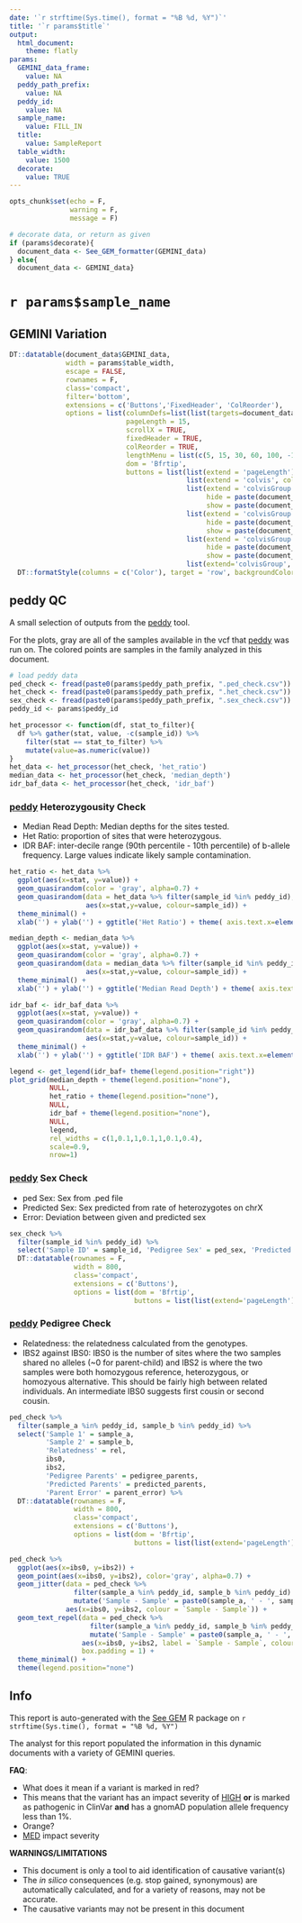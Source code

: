 ```yaml
---
date: '`r strftime(Sys.time(), format = "%B %d, %Y")`'
title: '`r params$title`'
output: 
  html_document:
    theme: flatly
params:
  GEMINI_data_frame:
    value: NA
  peddy_path_prefix:
    value: NA
  peddy_id:
    value: NA
  sample_name:
    value: FILL_IN
  title:
    value: SampleReport
  table_width:
    value: 1500
  decorate:
    value: TRUE
---
```


```r
opts_chunk$set(echo = F,
               warning = F,
               message = F)
```

<style type="text/css">
.main-container {
max-width: `r params$table_width`px; !important;
margin-left: auto;
margin-right: auto;
}
</style>

```r
# decorate data, or return as given
if (params$decorate){
  document_data <- See_GEM_formatter(GEMINI_data)
} else{
  document_data <- GEMINI_data}
```

# `r params$sample_name` {.tabset}

## GEMINI Variation
```r
DT::datatable(document_data$GEMINI_data, 
              width = params$table_width, 
              escape = FALSE,
              rownames = F, 
              class='compact', 
              filter='bottom',
              extensions = c('Buttons','FixedHeader', 'ColReorder'),
              options = list(columnDefs=list(list(targets=document_data$neg_core_index-1, visible = FALSE)),
                             pageLength = 15,
                             scrollX = TRUE,
                             fixedHeader = TRUE,
                             colReorder = TRUE,
                             lengthMenu = list(c(5, 15, 30, 60, 100, -1), list('5', '15', '30', '60', '100', 'All')),
                             dom = 'Bfrtip',
                             buttons = list(list(extend = 'pageLength'),
                                            list(extend = 'colvis', collectionLayout='four-column'),
                                            list(extend = 'colvisGroup', text='Core Fields', 
                                                 hide = paste(document_data$neg_core_index-1, collapse = ','), 
                                                 show = paste(document_data$core_index-1, collapse = ',')),
                                            list(extend = 'colvisGroup', text='Family Genotypes', 
                                                 hide = paste(document_data$neg_genotypes-1, collapse = ','), 
                                                 show = paste(document_data$genotypes-1, collapse = ',')),
                                            list(extend = 'colvisGroup', text='In Silico Fields', 
                                                 hide = paste(document_data$neg_in_silico_index-1, collapse = ','), 
                                                 show = paste(document_data$in_silico_index-1, collapse = ',')),
                                            list(extend='colvisGroup', text='Show All', show = ':hidden' )))) %>% 
  DT::formatStyle(columns = c('Color'), target = 'row', backgroundColor = DT::styleEqual(c(0, 1, 2), c('#ffffff', '#fff0dd', '#ffdddd'))) 


```

## peddy QC

A small selection of outputs from the [peddy](http://peddy.readthedocs.io) tool. 

For the plots, gray are all of the samples available in the vcf that [peddy](http://peddy.readthedocs.io)
was run on. The colored points are samples in the family analyzed in this document. 

```r
# load peddy data
ped_check <- fread(paste0(params$peddy_path_prefix, ".ped_check.csv"))
het_check <- fread(paste0(params$peddy_path_prefix, ".het_check.csv"))
sex_check <- fread(paste0(params$peddy_path_prefix, ".sex_check.csv"))
peddy_id <- params$peddy_id

het_processor <- function(df, stat_to_filter){
  df %>% gather(stat, value, -c(sample_id)) %>% 
    filter(stat == stat_to_filter) %>% 
    mutate(value=as.numeric(value))
}
het_data <- het_processor(het_check, 'het_ratio')
median_data <- het_processor(het_check, 'median_depth')
idr_baf_data <- het_processor(het_check, 'idr_baf')
```

### [peddy](http://peddy.readthedocs.io) Heterozygousity Check

- Median Read Depth: Median depths for the sites tested.
- Het Ratio: proportion of sites that were heterozygous.
- IDR BAF: inter-decile range (90th percentile - 10th percentile) of b-allele frequency. Large values indicate likely sample contamination.

```r
het_ratio <- het_data %>% 
  ggplot(aes(x=stat, y=value)) + 
  geom_quasirandom(color = 'gray', alpha=0.7) + 
  geom_quasirandom(data = het_data %>% filter(sample_id %in% peddy_id), 
                   aes(x=stat,y=value, colour=sample_id)) +
  theme_minimal() + 
  xlab('') + ylab('') + ggtitle('Het Ratio') + theme( axis.text.x=element_blank(), axis.ticks.x=element_blank())

median_depth <- median_data %>% 
  ggplot(aes(x=stat, y=value)) +
  geom_quasirandom(color = 'gray', alpha=0.7) + 
  geom_quasirandom(data = median_data %>% filter(sample_id %in% peddy_id), 
                   aes(x=stat,y=value, colour=sample_id)) +
  theme_minimal() +
  xlab('') + ylab('') + ggtitle('Median Read Depth') + theme( axis.text.x=element_blank(), axis.ticks.x=element_blank())

idr_baf <- idr_baf_data %>% 
  ggplot(aes(x=stat, y=value)) + 
  geom_quasirandom(color = 'gray', alpha=0.7) + 
  geom_quasirandom(data = idr_baf_data %>% filter(sample_id %in% peddy_id), 
                   aes(x=stat,y=value, colour=sample_id)) +
  theme_minimal() + 
  xlab('') + ylab('') + ggtitle('IDR BAF') + theme( axis.text.x=element_blank(), axis.ticks.x=element_blank())

legend <- get_legend(idr_baf+ theme(legend.position="right"))
plot_grid(median_depth + theme(legend.position="none"),
          NULL,
          het_ratio + theme(legend.position="none"), 
          NULL,
          idr_baf + theme(legend.position="none"), 
          NULL,
          legend,
          rel_widths = c(1,0.1,1,0.1,1,0.1,0.4),
          scale=0.9,
          nrow=1) 
```

### [peddy](http://peddy.readthedocs.io) Sex Check

- ped Sex: Sex from .ped file
- Predicted Sex: Sex predicted from rate of heterozygotes on chrX
- Error: Deviation between given and predicted sex

```r
sex_check %>% 
  filter(sample_id %in% peddy_id) %>% 
  select('Sample ID' = sample_id, 'Pedigree Sex' = ped_sex, 'Predicted Sex' = predicted_sex, 'Error' = error) %>% 
  DT::datatable(rownames = F, 
                width = 800,
                class='compact',  
                extensions = c('Buttons'),
                options = list(dom = 'Bfrtip',
                               buttons = list(list(extend='pageLength'))))
```

### [peddy](http://peddy.readthedocs.io) Pedigree Check

- Relatedness: the relatedness calculated from the genotypes.
- IBS2 against IBS0: IBS0 is the number of sites where the two samples shared no alleles (~0 for parent-child) and IBS2 is where the two samples were both homozygous reference, heterozygous, or homozyous alternative. This should be fairly high between related individuals. An intermediate IBS0 suggests first cousin or second cousin. 

```r
ped_check %>% 
  filter(sample_a %in% peddy_id, sample_b %in% peddy_id) %>% 
  select('Sample 1' = sample_a,
         'Sample 2' = sample_b, 
         'Relatedness' = rel,
         ibs0,
         ibs2,
         'Pedigree Parents' = pedigree_parents,
         'Predicted Parents' = predicted_parents,
         'Parent Error' = parent_error) %>% 
  DT::datatable(rownames = F, 
                width = 800,
                class='compact',  
                extensions = c('Buttons'),
                options = list(dom = 'Bfrtip',
                               buttons = list(list(extend='pageLength'))))
```

```r
ped_check %>% 
  ggplot(aes(x=ibs0, y=ibs2)) + 
  geom_point(aes(x=ibs0, y=ibs2), color='gray', alpha=0.7) + 
  geom_jitter(data = ped_check %>% 
                filter(sample_a %in% peddy_id, sample_b %in% peddy_id) %>% 
                mutate('Sample - Sample' = paste0(sample_a, ' - ', sample_b)),
              aes(x=ibs0, y=ibs2, colour = `Sample - Sample`)) +
  geom_text_repel(data = ped_check %>% 
                    filter(sample_a %in% peddy_id, sample_b %in% peddy_id) %>% 
                    mutate('Sample - Sample' = paste0(sample_a, ' - ', sample_b)),
                  aes(x=ibs0, y=ibs2, label = `Sample - Sample`, colour = `Sample - Sample`),
                  box.padding = 1) + 
  theme_minimal() + 
  theme(legend.position="none")
```

## Info

This report is auto-generated with the [See GEM](https://github.com/davemcg/See_GEM) R package on `r strftime(Sys.time(), format = "%B %d, %Y")`

The analyst for this report populated the information in this dynamic documents with a variety of GEMINI queries. 

**FAQ**:

- What does it mean if a variant is marked in red?
- This means that the variant has an impact severity of [HIGH](http://gemini.readthedocs.io/en/latest/content/database_schema.html#details-of-the-impact-and-impact-severity-columns) **or** is marked as pathogenic in ClinVar **and** has a gnomAD population allele frequency less than 1%. 
- Orange?
- [MED](http://gemini.readthedocs.io/en/latest/content/database_schema.html#details-of-the-impact-and-impact-severity-columns) impact severity


**WARNINGS/LIMITATIONS** 

- This document is only a tool to aid identification of causative variant(s)
- The *in silico* consequences (e.g. stop gained, synonymous) are automatically 
calculated, and for a variety of reasons, may not be accurate.
- The causative variants may not be present in this document

